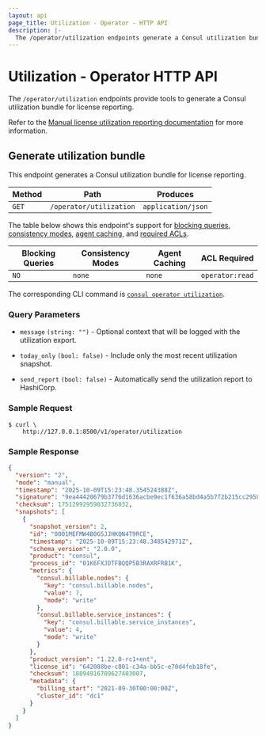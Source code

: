 ```yaml
---
layout: api
page_title: Utilization - Operator - HTTP API
description: |-
  The /operator/utilization endpoints generate a Consul utilization bundle for license reporting.
---
```


# Utilization - Operator HTTP API

<EnterpriseAlert />

The `/operator/utilization` endpoints provide tools to generate a Consul utilization bundle for license reporting.

Refer to the [Manual license utilization reporting documentation](/consul/docs/enterprise/license/reporting#manual-license-utilization-reporting) for more information.

## Generate utilization bundle

This endpoint generates a Consul utilization bundle for license reporting.

| Method | Path                           | Produces           |
| ------ | ------------------------------ | ------------------ |
| `GET` | `/operator/utilization`         | `application/json` |

The table below shows this endpoint's support for
[blocking queries](/consul/api-docs/features/blocking),
[consistency modes](/consul/api-docs/features/consistency),
[agent caching](/consul/api-docs/features/caching), and
[required ACLs](/consul/api-docs/api-structure#authentication).

| Blocking Queries | Consistency Modes | Agent Caching | ACL Required    |
| ---------------- | ----------------- | ------------- | --------------- |
| `NO`             | `none`            | `none`        | `operator:read` |

The corresponding CLI command is [`consul operator utilization`](/consul/commands/operator/utilization).


### Query Parameters

- `message`  `(string: "")` - Optional context that will be logged with the utilization export.

- `today_only` `(bool: false)` - Include only the most recent utilization snapshot.

- `send_report` `(bool: false)` - Automatically send the utilization report to HashiCorp.

### Sample Request

```shell-session
$ curl \
    http://127.0.0.1:8500/v1/operator/utilization
```

### Sample Response

```json
{
  "version": "2",
  "mode": "manual",
  "timestamp": "2025-10-09T15:23:48.354524388Z",
  "signature": "9ea44420679b3776d1636acbe9ec1f636a58bd4a5b7f2b215cc2958084ded505",
  "checksum": 17512992959032736032,
  "snapshots": [
    {
      "snapshot_version": 2,
      "id": "0001MEFMW4B0G5JJHKQN4T9RCE",
      "timestamp": "2025-10-09T15:23:48.348542971Z",
      "schema_version": "2.0.0",
      "product": "consul",
      "process_id": "01K6FXJDTFBQQP5B3RAXRFRB1K",
      "metrics": {
        "consul.billable.nodes": {
          "key": "consul.billable.nodes",
          "value": 7,
          "mode": "write"
        },
        "consul.billable.service_instances": {
          "key": "consul.billable.service_instances",
          "value": 4,
          "mode": "write"
        }
      },
      "product_version": "1.22.0-rc1+ent",
      "license_id": "642088be-c801-c34a-bb5c-e70d4feb18fe",
      "checksum": 18094916709627403007,
      "metadata": {
        "billing_start": "2021-09-30T00:00:00Z",
        "cluster_id": "dc1"
      }
    }
  ]
}
```

